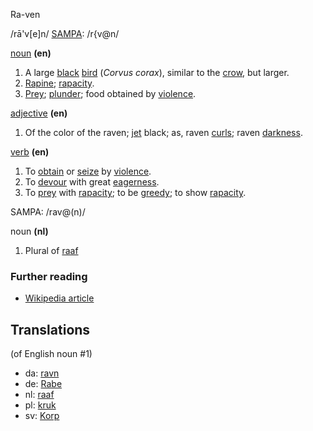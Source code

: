 Ra-ven

/rā'v[e]n/ [[SAMPA]]: /r{v@n/

[[noun]] '''(en)'''
#A large [[black]] [[bird]] (''Corvus corax''), similar to the [[crow]], but larger.
#[[Rapine]]; [[rapacity]].
#[[Prey]]; [[plunder]]; food obtained by [[violence]].

[[adjective]] '''(en)'''
#Of the color of the raven; [[jet]] black; as, raven [[curl]]s; raven [[darkness]].

[[verb]] '''(en)'''
#To [[obtain]] or [[seize]] by [[violence]].
#To [[devour]] with great [[eagerness]].
#To [[prey]] with [[rapacity]]; to be [[greedy]]; to show [[rapacity]].

SAMPA: /rav@(n)/

noun '''(nl)'''
#Plural of [[raaf]]

===Further reading===
*[[en:raven|Wikipedia article]]

==Translations==
(of English noun #1)
* da: [[ravn]]
* de: [[Rabe]]
* nl: [[raaf]]
* pl: [[kruk]]
* sv: [[Korp]]